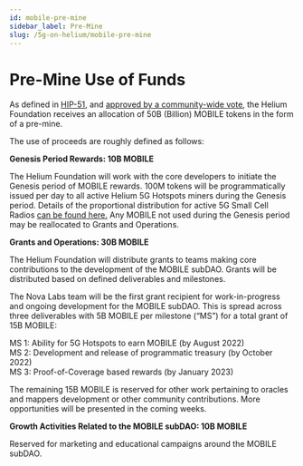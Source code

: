 ```yaml
---
id: mobile-pre-mine
sidebar_label: Pre-Mine
slug: /5g-on-helium/mobile-pre-mine
---
```



# Pre-Mine Use of Funds

As defined in [HIP-51](https://github.com/helium/HIP/blob/main/0051-helium-dao.md), and [approved by a community-wide vote](https://heliumvote.com/14rifUhocpzdwsrWaG5PDbdREDkzyesKe1hXuWzibv8h9DdqKLe), the Helium Foundation receives an allocation of 50B (Billion) MOBILE tokens in the form of a pre-mine.

The use of proceeds are roughly defined as follows:

**Genesis Period Rewards: 10B MOBILE**

The Helium Foundation will work with the core developers to initiate the Genesis period of MOBILE rewards. 100M tokens will be programmatically issued per day to all active Helium 5G Hotspots miners during the Genesis period. Details of the proportional distribution for active 5G Small Cell Radios [can be found here.](/5g-on-helium/mining-5g) Any MOBILE not used during the Genesis period may be reallocated to Grants and Operations.

**Grants and Operations: 30B MOBILE**

The Helium Foundation will distribute grants to teams making core contributions to the development of the MOBILE subDAO. Grants will be distributed based on defined deliverables and milestones.

The Nova Labs team will be the first grant recipient for work-in-progress and ongoing development for the MOBILE subDAO. This is spread across three deliverables with 5B MOBILE per milestone (“MS”) for a total grant of 15B MOBILE:

MS 1: Ability for 5G Hotspots to earn MOBILE (by August 2022)<br/>
MS 2: Development and release of programmatic treasury (by October 2022)<br/>
MS 3: Proof-of-Coverage based rewards (by January 2023)

The remaining 15B MOBILE is reserved for other work pertaining to oracles and mappers development or other community contributions. More opportunities will be presented in the coming weeks.

**Growth Activities Related to the MOBILE subDAO: 10B MOBILE**

Reserved for marketing and educational campaigns around the MOBILE subDAO.